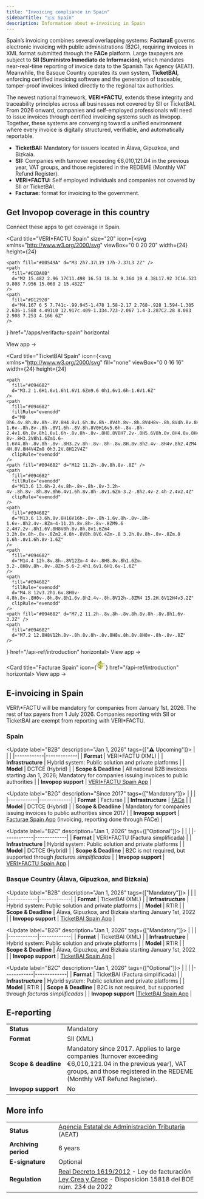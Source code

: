 ```yaml
---
title: "Invoicing compliance in Spain"
sidebarTitle: "🇪🇸 Spain"
description: Information about e-invoicing in Spain
---
```


Spain’s invoicing combines several overlapping systems: **FacturaE** governs electronic invoicing with public administrations (B2G), requiring invoices in XML format submitted through the **FACe** platform. Large taxpayers are subject to **SII (Suministro Inmediato de Información)**, which mandates near-real-time reporting of invoice data to the Spanish Tax Agency (AEAT). Meanwhile, the Basque Country operates its own system, **TicketBAI**, enforcing certified invoicing software and the generation of traceable, tamper-proof invoices linked directly to the regional tax authorities.

The newest national framework, **VERI\*FACTU**, extends these integrity and traceability principles across all businesses not covered by SII or TicketBAI. From 2026 onward, companies and self-employed professionals will need to issue invoices through certified invoicing systems such as Invopop. Together, these systems  are converging toward a unified environment where every invoice is digitally structured, verifiable, and automatically reportable.


- **TicketBAI:** Mandatory for issuers located in Álava, Gipuzkoa, and Bizkaia.
- **SII:** Companies with turnover exceeding €6,010,121.04 in the previous year, VAT groups, and those registered in the REDEME (Monthly VAT Refund Register).
- **VERI\*FACTU:** Self employed individuals and companies not covered by SII or TicketBAI. 
- **Facturae:** format for invoicing to the government. 


## Get Invopop coverage in this country

Connect these apps to get coverage in Spain.

<Card 
  title="VERI*FACTU Spain"
  size="20"
  icon={<svg
    xmlns="http://www.w3.org/2000/svg"
    viewBox="0 0 20 20"
    width={24}
    height={24}
  >
    <path fill="#00549A" d="M3 2h7.37L19 17h-7.37L3 2Z" />
    <path
      fill="#ECBA0B"
      d="M2 15.482 2.96 17C11.498 16.51 18.34 9.364 19 4.38L17.92 3C16.523 9.808 7.956 15.068 2 15.482Z"
    />
    <path
      fill="#D12920"
      d="M4.167 6 5 7.741c-.99.945-1.478 1.58-2.17 2.768-.928 1.594-1.305 2.636-1.588 4.491L0 12.917c.409-1.334.723-2.067 1.4-3.287C2.28 8.083 2.908 7.253 4.166 6Z"
    />
  </svg>}
  href="/apps/verifactu-spain" 
  horizontal
>
  View app →
</Card>


<Card title="TicketBAI Spain" icon={<svg
    xmlns="http://www.w3.org/2000/svg"
    fill="none"
    viewBox="0 0 16 16"
    width={24}
    height={24}
  >
    <path
      fill="#094682"
      d="M3.2 1.6H1.6v1.6h1.6V1.6Zm9.6 0h1.6v1.6h-1.6V1.6Z"
    />
    <path
      fill="#094682"
      fillRule="evenodd"
      d="M0 0h6.4v.8h.8v.8h-.8V.8H4.8v1.6h.8v.8h-.8V4h.8v-.8h.8V4H8v-.8h.8V4h.8v.8H7.2v1.6H8v.8h.8V5.6h.8v-.8h1.6v.8h-.8v.8h-.8v.8h-.8V8h1.6v-.8h.8V8h1.6V6.4h-1.6v-.8h.8v-.8h-.8V1.6h-.8V.8h.8V0H16v5.6h-.8v-.8h-2.4v1.6h.8v.8h1.6v1.6h-.8v.8h-.8v-.8H8.8V8H7.2v-.8H5.6V8h.8v.8H4.8v.8H4v.8h-.8v-.8H4v-.8h-.8v.8h-.8v-.8H0V8h2.4v-.8H.8v-.8H0v-.8h.8v-.8H0V0Zm4.8 8v-.8H3.2V8h1.6Zm1.6-1.6V4.8h-.8v.8h-.8v-.8H3.2v.8h-.8v-.8h-.8v.8H.8v.8h2.4v-.8H4v.8h2.4ZM4 4H.8V.8H4V4Zm8 0h3.2V.8H12V4Z"
      clipRule="evenodd"
    />
    <path fill="#094682" d="M12 11.2h-.8v.8h.8v-.8Z" />
    <path
      fill="#094682"
      fillRule="evenodd"
      d="M13.6 13.6h-2.4v.8h-.8v-.8h-.8v-3.2h-4v-.8h.8v-.8h.8v.8h6.4v1.6h.8v.8h-.8v1.6Zm-3.2-.8h2.4v-2.4h-2.4v2.4Z"
      clipRule="evenodd"
    />
    <path
      fill="#094682"
      d="M13.6 13.6h.8v.8H16V16h-.8v-.8h-1.6v.8h-.8v-.8h-1.6v-.8h2.4v-.8Zm-4-11.2h.8v.8h-.8v-.8ZM9.6 2.4H7.2v-.8h1.6V.8H8V0h.8v.8h.8v1.6Zm4 3.2h.8v.8h-.8v-.8Zm2.4.8h-.8V8h.8V6.4Zm-.8 3.2h.8v.8h-.8v-.8Zm.8 1.6h-.8v1.6h.8v-1.6Z"
    />
    <path
      fill="#094682"
      d="M14.4 12h.8v.8h-.8V12Zm-4 4v-.8H8.8v.8h1.6Zm-3.2-.8H8v.8h-.8v-.8Zm-5.6-2.4h1.6v1.6H1.6v-1.6Z"
    />
    <path
      fill="#094682"
      fillRule="evenodd"
      d="M4.8 12v3.2h1.6v.8H0v-4.8h.8v-.8H0v-.8h.8v.8h1.6v.8h2.4v-.8h.8V12h-.8ZM4 15.2H.8V12H4v3.2Z"
      clipRule="evenodd"
    />
    <path fill="#094682" d="M7.2 11.2h-.8v.8h-.8v.8h.8v.8h-.8v.8h1.6v-3.2Z" />
    <path
      fill="#094682"
      d="M7.2 12.8H8V12h.8v-.8h.8v.8h-.8v.8H8v.8h.8v.8H8v-.8h-.8v-.8Z"
    />
  </svg>} href="/api-ref/introduction" horizontal>
	  View app →
</Card>

<Card title="Facturae Spain" icon={<svg xmlns="http://www.w3.org/2000/svg" viewBox="0 0 20 20" width="24" height="24"><g clip-path="url(#a)"><path fill-rule="evenodd" clip-rule="evenodd" d="M2.716 15.01A3.952 3.952 0 0 1 0 11.257V9.775a3.952 3.952 0 0 1 3.123-3.863L8.271.764l3.333 3.21-1.482 1.604 1.482 1.482-1.482 1.605 1.482 1.604-1.482 1.605 1.482 1.358-1.728 1.852 1.48 1.48-2.838 3.087-5.802-4.444v-.197Zm10.378-9.432 1.475 1.475.98-.98.984.982-.984.983-.967-.967-1.488 1.488-1.49-1.49 1.49-1.49Zm1.484 4.705 1.472 1.472 1.483-1.484-1.483-1.483-1.478 1.478-1.478-1.478-1.49 1.49 1.481 1.481-1.481 1.482 1.49 1.49 1.49-1.49-1.481-1.482 1.475-1.476Zm1.472 2.208.865.866-.865.865-.865-.865.865-.866Zm-2.963 4.075-.865-.865-.865.865.865.865.865-.865Zm6.048-7.037.865.865-.865.865-.865-.865.865-.865Zm-.556-2.285-.679-.678-.678.678.678.679.679-.679Zm-15.37-.308c-1.158 0-2.098.94-2.098 2.099v3.086c0 1.159.94 2.098 2.099 2.098h4.32v-1.234H3.21a.864.864 0 0 1-.865-.864v-.988h4.938a.864.864 0 0 0 .864-.864V9.035c0-1.16-.94-2.099-2.098-2.099h-2.84ZM6.914 9.9H2.345v-.864c0-.478.387-.864.865-.864h2.839c.477 0 .864.386.864.864v.864Z" fill="#A5AA35"/></g><defs><clipPath id="a"><path fill="#fff" d="M0 0h20v20H0z"/></clipPath></defs></svg>} href="/api-ref/introduction" horizontal>
	  View app →
</Card>

## E-invoicing in Spain

<Warning>
VERI\*FACTU will be mandatory for companies from January 1st, 2026. The rest of tax payers from 1 July 2026. Companies reporting with SII or TicketBAI are exempt from reporting with VERI*FACTU.
</Warning>


### Spain

<Update label="B2B" description="Jan 1, 2026" tags={["⚠️ Upcoming"]}>
| 					 | 						 |
|------------|-------------|
| **Format** | VERI*FACTU (XML) |
| **Infrastructure** | Hybrid system: Public solution and private platforms |
| **Model** | DCTCE (Hybrid) |
| **Scope&#160;&&#160;Deadline** | All national B2B invoices starting Jan 1, 2026; Mandatory for companies issuing invoices to public authorities |
| **Invopop support** | [VERI\*FACTU Spain App](/apps/verifactu) |
</Update>

<Update label="B2G" description="Since 2017" tags={["Mandatory"]}>
| 					 | 						 |
|------------|-------------|
| **Format** | Facturae |
| **Infrastructure** | [FACe](https://face.gob.es/es) |
| **Model** | DCTCE (Hybrid) |
| **Scope&#160;&&#160;Deadline** | Mandatory for companies issuing invoices to public authorities since 2017 |
| **Invopop support** | [Facturae Spain App](/apps/facturae) (invoicing, reporting done through FACe) |
</Update>

<Update label="B2C" description="Jan 1, 2026" tags={["Optional"]}>
| 					 | 						 |
|------------|-------------|
| **Format** | VERI\*FACTU (Factura simplificada) |
| **Infrastructure** | Hybrid system: Public solution and private platforms |
| **Model** | DCTCE (Hybrid) |
| **Scope&#160;&&#160;Deadline** | B2C is not required, but supported through _facturas simplificadas_ |
| **Invopop support** | [VERI\*FACTU Spain App](/apps/verifactu) |
</Update>


### Basque Country (Álava, Gipuzkoa, and Bizkaia)

<Update label="B2B" description="Jan 1, 2026" tags={["Mandatory"]}>
| 					 | 						 |
|------------|-------------|
| **Format** | TicketBAI (XML) |
| **Infrastructure** | Hybrid system: Public solution and private platforms |
| **Model** | RTIR |
| **Scope&#160;&&#160;Deadline** | Álava, Gipuzkoa, and Bizkaia starting January 1st, 2022 |
| **Invopop support** | [TicketBAI Spain App](/apps/ticketbai) |
</Update>

<Update label="B2G" description="Jan 1, 2026" tags={["Mandatory"]}>
| 					 | 						 |
|------------|-------------|
| **Format** | TicketBAI (XML) |
| **Infrastructure** | Hybrid system: Public solution and private platforms |
| **Model** | RTIR |
| **Scope&#160;&&#160;Deadline** | Álava, Gipuzkoa, and Bizkaia starting January 1st, 2022 |
| **Invopop support** | [TicketBAI Spain App](/apps/ticketbai) |
</Update>



<Update label="B2C" description="Jan 1, 2026" tags={["Optional"]}>
| 					 | 						 |
|------------|-------------|
| **Format** | TicketBAI (Factura simplificada) |
| **Infrastructure** | Hybrid system: Public solution and private platforms |
| **Model** | RTIR |
| **Scope&#160;&&#160;Deadline** | B2C is not required, but supported through _facturas simplificadas_ |
| **Invopop support** |[TicketBAI Spain App](/apps/ticketbai) |
</Update>


## E-reporting
  |                     |                                               |
|---------------------|-----------------------------------------------|
| **Status**          | <Note>Mandatory</Note>                        |
| **Format**          | SII (XML)               											|
| **Scope&#160;&&#160;deadline**|  Mandatory since 2017. Applies to large companies (turnover exceeding €6,010,121.04 in the previous year), VAT groups, and those registered in the REDEME (Monthly VAT Refund Register). | 
| **Invopop support**| No | 


## More info

|                     |                                               |
|---------------------|-----------------------------------------------|
| **Status**          | [Agencia Estatal de Administración Tributaria](https://sede.agenciatributaria.gob.es) (AEAT)                       |
| **Archiving period**          | 6 years           											|
| **E-signature**|  Optional | 
| **Regulation**| [Real Decreto 1619/2012](https://www.boe.es/buscar/act.php?id=BOE-A-2012-14696)  - Ley de facturación<br /> [Ley Crea y Crece](https://www.boe.es/buscar/act.php?id=BOE-A-2022-15818) - Disposición 15818 del BOE núm. 234 de 2022| 
